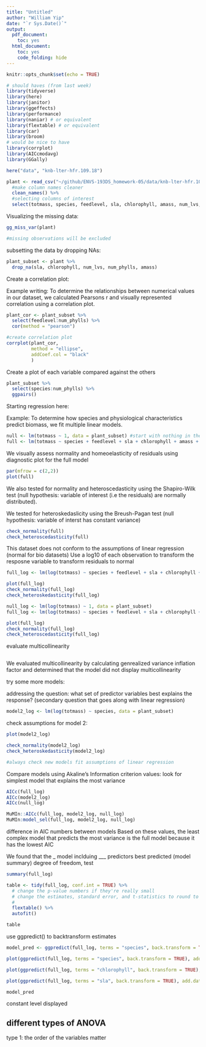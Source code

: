 ```yaml
---
title: "Untitled"
author: "William Yip"
date: "`r Sys.Date()`"
output:
  pdf_document:
    toc: yes
  html_document:
    toc: yes
    code_folding: hide
---
```


```r
knitr::opts_chunk$set(echo = TRUE)
```

```r
# should haves (from last week)
library(tidyverse)
library(here)
library(janitor)
library(ggeffects)
library(performance)
library(naniar) # or equivalent
library(flextable) # or equivalent
library(car)
library(broom)
# would be nice to have
library(corrplot)
library(AICcmodavg)
library(GGally)
```


```r
here("data", "knb-lter-hfr.109.18")
```

```r
plant <- read_csv("~/github/ENVS-193DS_homework-05/data/knb-lter-hfr.109.18/hf109-01-sarracenia.csv") %>%
  #make column names cleaner
  clean_names() %>%
  #selecting columns of interest
  select(totmass, species, feedlevel, sla, chlorophyll, amass, num_lvs, num_phylls)

```
Visualizing the missing data:

```r
gg_miss_var(plant)

#missing observations will be excluded
```
subsetting the data by dropping NAs:

```r
plant_subset <- plant %>%
  drop_na(sla, chlorophyll, num_lvs, num_phylls, amass)
```

Create a correlation plot:

Example writing: To determine the relationships between numerical values in our dataset, we calculated Pearsons r and visually represented correlation using a correlation plot.

```r
plant_cor <- plant_subset %>%
  select(feedlevel:num_phylls) %>%
  cor(method = "pearson")

#create correlation plot
corrplot(plant_cor, 
         method = "ellipse",
         addCoef.col = "black"
         )

```

Create a plot of each variable compared against the others

```r
plant_subset %>%
  select(species:num_phylls) %>%
  ggpairs()
```

Starting regression here:

Example: To determine how species and physiological characteristics predict biomass, we fit multiple linear models. 

```r
null <- lm(totmass ~ 1, data = plant_subset) #start with nothing in there
full <- lm(totmass ~ species + feedlevel + sla + chlorophyll + amass + num_lvs + num_phylls, data = plant_subset) #everything in there
```

We visually assess normality and homeoelasticity of residuals using diagnostic plot for the full model
```r
par(mfrow = c(2,2))
plot(full)

```

We also tested for normality and heteroscedasticity using the Shapiro-Wilk test (null hypothesis: variable of interest (i.e the residuals) are normally distributed). 

We tested for heteroskedaslicity using the Breush-Pagan test (null hypothesis: variable of interst has constant variance)
```r
check_normality(full)
check_heteroscedasticity(full)
```

This dataset does not conform to the assumptions of linear regression (normal for bio datasets)
Use a log10 of each observation to transform the resposne variable to transform residuals to normal

```r
full_log <- lm(log(totmass) ~ species + feedlevel + sla + chlorophyll + amass + num_lvs + num_phylls, data = plant_subset)

plot(full_log)
check_normality(full_log)
check_heteroskedasticity(full_log)
```

```r
null_log <- lm(log(totmass) ~ 1, data = plant_subset)
full_log <- lm(log(totmass) ~ species + feedlevel + sla + chlorophyll + amass + num_lvs + num_phylls, data = plant_subset)

plot(full_log)
check_normality(full_log)
check_heteroscedasticity(full_log)

```

evaluate multicollinearity

```r

```

We evaluated multicollinearity by calculating genrealized variance inflation factor and determined that the model did not display multicollinearity 

try some more models:

addressing the question: what set of predictor variables best explains the response? (secondary question that goes along with linear regression)

```r
model2_log <- lm(log(totmass) ~ species, data = plant_subset)
```

check assumptions for model 2:
```r
plot(model2_log)

check_normality(model2_log)
check_heteroskedasticity(model2_log)

#always check new models fit assumptions of linear regression
```

Compare models using Akaline's Information criterion values:
look for simplest model that explains the most variance
```r
AICc(full_log)
AICc(model2_log)
AICc(null_log)

MuMIn::AICc(full_log, model2_log, null_log)
MuMIn:model_sel(full_log, model2_log, null_log)
```
difference in AIC numbers between models
Based on these values, the least complex model that predicts the most variance is the full model because it has the lowest AIC

We found that the _ model inclduing ___ predictors best predicted (model summary) degree of freedom, test

```r
summary(full_log)

table <- tidy(full_log, conf.int = TRUE) %>%
  # change the p-value numbers if they're really small
  # change the estimates, standard error, and t-statistics to round to _ digits
  # 
  flextable() %>%
  autofit()

table 
```
use ggpredict() to backtransform estimates
```r
model_pred <- ggpredict(full_log, terms = "species", back.transform = TRUE)

plot(ggpredict(full_log, terms = "species", back.transform = TRUE), add.data = TRUE)

plot(ggpredict(full_log, terms = "chlorophyll", back.transform = TRUE), add.data = TRUE)

plot(ggpredict(full_log, terms = "sla", back.transform = TRUE), add.data = TRUE)

model_pred
```
constant level displayed


## different types of ANOVA 
type 1: the order of the variables matter